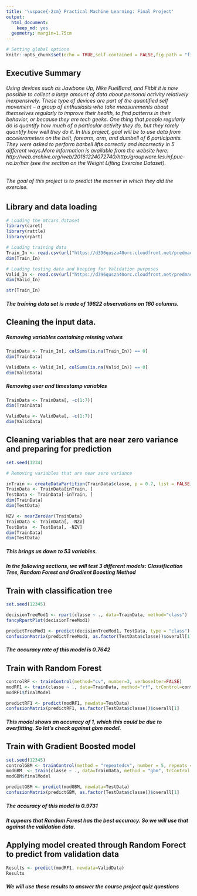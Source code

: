 ```yaml
---
title: '\vspace{-2cm} Practical Machine Learning: Final Project'
output:
  html_document:
    keep_md: yes
  geometry: margin=1.75cm
---
```


```r
# Setting global options
knitr::opts_chunk$set(echo = TRUE,self.contained = FALSE,fig.path = "figures/",fig.width=8, fig.height=4, warning = FALSE)
```

## Executive Summary

###### Using devices such as Jawbone Up, Nike FuelBand, and Fitbit it is now possible to collect a large amount of data about personal activity relatively inexpensively. These type of devices are part of the quantified self movement – a group of enthusiasts who take measurements about themselves regularly to improve their health, to find patterns in their behavior, or because they are tech geeks. One thing that people regularly do is quantify how much of a particular activity they do, but they rarely quantify how well they do it. In this project,  goal will be to use data from accelerometers on the belt, forearm, arm, and dumbell of 6 participants. They were asked to perform barbell lifts correctly and incorrectly in 5 different ways.More information is available from the website here: http://web.archive.org/web/20161224072740/http:/groupware.les.inf.puc-rio.br/har (see the section on the Weight Lifting Exercise Dataset).

###### The goal of this project is to predict the manner in which they did the exercise.

## Library and data loading

\scriptsize
```r
# Loading the mtcars dataset
library(caret)
library(rattle)
library(rpart)

# Loading training data
Train_In <- read.csv(url("https://d396qusza40orc.cloudfront.net/predmachlearn/pml-training.csv"),header=TRUE)
dim(Train_In)

# Loading testing data and keeping for Validation purposes
Valid_In <- read.csv(url("https://d396qusza40orc.cloudfront.net/predmachlearn/pml-testing.csv"),header=TRUE)
dim(Valid_In)

str(Train_In)

```
\normalsize

##### The training data set is made of 19622 observations on 160 columns. 

## Cleaning the input data.

##### Removing variables containing missing values
```r
TrainData <- Train_In[, colSums(is.na(Train_In)) == 0]
dim(TrainData)

ValidData <- Valid_In[, colSums(is.na(Valid_In)) == 0]
dim(ValidData)

```

##### Removing user and timestamp variables 
```r
TrainData <- TrainData[, -c(1:7)]
dim(TrainData)

ValidData <- ValidData[, -c(1:7)]
dim(ValidData)

```


## Cleaning variables that are near zero variance and preparing for prediction

```r
set.seed(1234) 

# Removing variables that are near zero variance

inTrain <- createDataPartition(TrainData$classe, p = 0.7, list = FALSE)
TrainData <- TrainData[inTrain, ]
TestData <- TrainData[-inTrain, ]
dim(TrainData)
dim(TestData)

NZV <- nearZeroVar(TrainData)
TrainData <- TrainData[, -NZV]
TestData  <- TestData[, -NZV]
dim(TrainData)
dim(TestData)
```

##### This brings us down to 53 variables.

##### In the following sections, we will test 3 different models: Classification Tree, Random Forest and Gradient Boosting Method

## Train with classification tree

\scriptsize
```r
set.seed(12345)

decisionTreeMod1 <- rpart(classe ~ ., data=TrainData, method="class")
fancyRpartPlot(decisionTreeMod1)

predictTreeMod1 <- predict(decisionTreeMod1, TestData, type = "class")
confusionMatrix(predictTreeMod1, as.factor(TestData$classe))$overall[1]

```   
\normalsize

##### The accuracy rate of this model is 0.7642

## Train with Random Forest

\scriptsize
```r

controlRF <- trainControl(method="cv", number=3, verboseIter=FALSE)
modRF1 <- train(classe ~ ., data=TrainData, method="rf", trControl=controlRF)
modRF1$finalModel

predictRF1 <- predict(modRF1, newdata=TestData)
confusionMatrix(predictRF1, as.factor(TestData$classe))$overall[1]

```
\normalsize

##### This model shows an accuracy of 1, which this could be due to overfitting. So let's check against gbm model.

## Train with Gradient Boosted model

\scriptsize
```r

set.seed(12345)
controlGBM <- trainControl(method = "repeatedcv", number = 5, repeats = 1)
modGBM  <- train(classe ~ ., data=TrainData, method = "gbm", trControl = controlGBM, verbose = FALSE)
modGBM$finalModel

predictGBM <- predict(modGBM, newdata=TestData)
confusionMatrix(predictGBM, as.factor(TestData$classe))$overall[1]

```
\normalsize

##### The accuracy of this model is 0.9731

##### It appears that Random Forest has the best accuracy. So we will use that against the validation data.

## Applying model created through Random Forect to predict from validation data

\scriptsize
```r
Results <- predict(modRF1, newdata=ValidData)
Results
```
\normalsize

##### We will use these results to answer the course project quiz questions